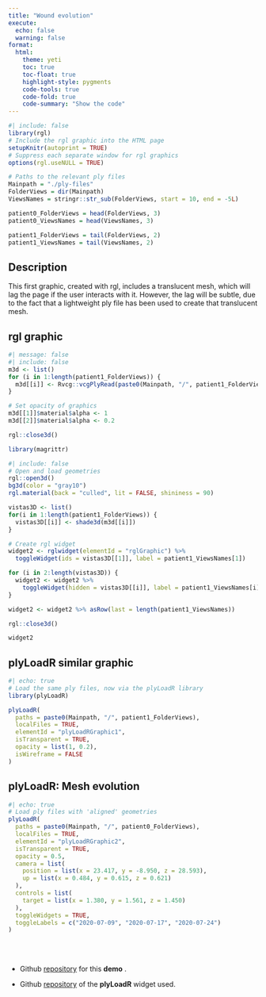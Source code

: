 ```yaml
---
title: "Wound evolution"
execute:
  echo: false
  warning: false
format:
  html:
    theme: yeti
    toc: true
    toc-float: true
    highlight-style: pygments
    code-tools: true
    code-fold: true
    code-summary: "Show the code"
---
```


```r
#| include: false
library(rgl)
# Include the rgl graphic into the HTML page
setupKnitr(autoprint = TRUE) 
# Suppress each separate window for rgl graphics
options(rgl.useNULL = TRUE) 

# Paths to the relevant ply files
Mainpath = "./ply-files"
FolderViews = dir(Mainpath)
ViewsNames = stringr::str_sub(FolderViews, start = 10, end = -5L)

patient0_FolderViews = head(FolderViews, 3)
patient0_ViewsNames = head(ViewsNames, 3)

patient1_FolderViews = tail(FolderViews, 2)
patient1_ViewsNames = tail(ViewsNames, 2)
```

## Description

This first graphic, created with rgl, includes a translucent 
mesh, which will lag the page if the user interacts with it.
However, the lag will be subtle, due to the fact that a 
lightweight ply file has been used to create that translucent mesh.

## rgl graphic

```r
#| message: false
#| include: false
m3d <- list()
for (i in 1:length(patient1_FolderViews)) {
  m3d[[i]] <- Rvcg::vcgPlyRead(paste0(Mainpath, "/", patient1_FolderViews[i]))  
}

# Set opacity of graphics
m3d[[1]]$material$alpha <- 1
m3d[[2]]$material$alpha <- 0.2

rgl::close3d()

library(magrittr)
```

```r
#| include: false
# Open and load geometries
rgl::open3d()
bg3d(color = "gray10")
rgl.material(back = "culled", lit = FALSE, shininess = 90)

vistas3D <- list()
for(i in 1:length(patient1_FolderViews)) {
  vistas3D[[i]] <- shade3d(m3d[[i]])
}

# Create rgl widget
widget2 <- rglwidget(elementId = "rglGraphic") %>% 
  toggleWidget(ids = vistas3D[[1]], label = patient1_ViewsNames[1])  

for (i in 2:length(vistas3D)) {
  widget2 <- widget2 %>% 
    toggleWidget(hidden = vistas3D[[i]], label = patient1_ViewsNames[i])
}

widget2 <- widget2 %>% asRow(last = length(patient1_ViewsNames)) 

rgl::close3d()
```

```r
widget2
```

## plyLoadR similar graphic

```r
#| echo: true
# Load the same ply files, now via the plyLoadR library
library(plyLoadR)

plyLoadR(
  paths = paste0(Mainpath, "/", patient1_FolderViews),
  localFiles = TRUE,
  elementId = "plyLoadRGraphic1",
  isTransparent = TRUE,
  opacity = list(1, 0.2),
  isWireframe = FALSE
)
```

## plyLoadR: Mesh evolution

```r
#| echo: true
# Load ply files with 'aligned' geometries
plyLoadR(
  paths = paste0(Mainpath, "/", patient0_FolderViews),
  localFiles = TRUE,
  elementId = "plyLoadRGraphic2",
  isTransparent = TRUE,
  opacity = 0.5,
  camera = list(
    position = list(x = 23.417, y = -8.950, z = 28.593),
    up = list(x = 0.484, y = 0.615, z = 0.621)
  ),
  controls = list(
    target = list(x = 1.380, y = 1.561, z = 1.450)
  ),
  toggleWidgets = TRUE,
  toggleLabels = c("2020-07-09", "2020-07-17", "2020-07-24")
)
```

<br>
<br>

- Github [repository](https://github.com/lucio-cornejo/rgl-plyLoadR-comparison-example)
for this **demo** .

- Github [repository](https://github.com/lucio-cornejo/plyLoadR/)
of the **plyLoadR** widget used.
